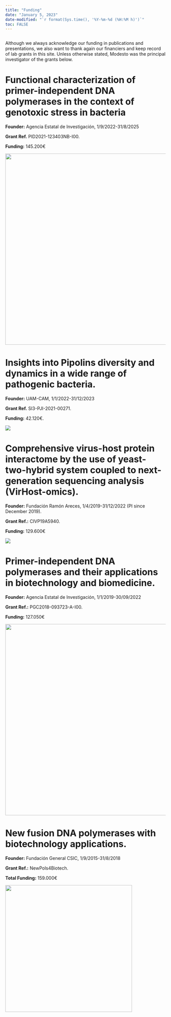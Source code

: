 ```yaml
---
title: "Funding"
date: "January 5, 2023"
date-modified: "`r format(Sys.time(), '%Y-%m-%d (%H:%M h)')`"
toc: FALSE
---
```


```r

```

Although we always acknowledge our funding in publications and presentations, we also want to thank again our financiers and keep record of lab grants in this site. Unless otherwise stated, Modesto was the principal investigator of the grants below.

# Functional characterization of primer-independent DNA polymerases in the context of genotoxic stress in bacteria

**Founder:** Agencia Estatal de Investigación, 1/9/2022-31/8/2025

**Grant Ref.** PID2021-123403NB-I00.

**Funding:** 145.200€

![](figs/micin-uefeder-aei.png){width="600"}

# Insights into Pipolins diversity and dynamics in a wide range of pathogenic bacteria.

**Founder:** UAM-CAM, 1/1/2022-31/12/2023

**Grant Ref.** SI3-PJI-2021-00271.

**Funding:** 42.120€.

![](figs/v_pricit.png)

# Comprehensive virus-host protein interactome by the use of yeast-two-hybrid system coupled to next-generation sequencing analysis (VirHost-omics).

**Founder:** Fundación Ramón Areces, 1/4/2019-31/12/2022 (PI since December 2019).

**Grant Ref.:** CIVP19A5940.

**Funding:** 129.600€

![](figs/logo-FRA.png)

# Primer-independent DNA polymerases and their applications in biotechnology and biomedicine.

**Founder:** Agencia Estatal de Investigación, 1/1/2019-30/09/2022

**Grant Ref.:** PGC2018-093723-A-I00.

**Funding:** 127.050€

![](figs/micin-uefeder-aei.png){width="600"}

# New fusion DNA polymerases with biotechnology applications.

**Founder:** Fundación General CSIC, 1/9/2015-31/8/2018

**Grant Ref.:** NewPols4Biotech.

**Total Funding:** 159.000€

[![](figs/Logo%20ComFuturo_Horizontal_espanol.png){fig-align="left" width="398"}](https://comfuturo.es/first-edition/)
